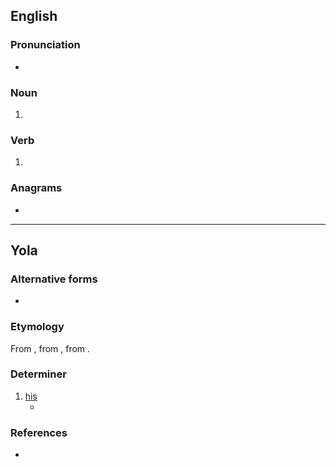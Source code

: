 {{also|Hays}}
==English==

===Pronunciation===
* {{rhymes|en|eɪz|s=1}}

===Noun===
{{head|en|noun form}}

# {{plural of|en|hay}}

===Verb===
{{head|en|verb form}}

# {{en-third-person singular of|hay}}

===Anagrams===
* {{anagrams|en|a=ahsy|SYHA|Shay|ashy|shay|yahs}}

----
==Yola==

===Alternative forms===
* {{alter|yol|hys|his}}

===Etymology===
From {{inh|yol|enm|his}}, from {{inh|yol|ang|his}}, from {{inh|yol|gmw-pro|*his}}.

===Determiner===
{{head|yol|determiner}}

# [[his]]
#* {{quote-book|yol|year=1927|chapter=PAUDEEN FOUGHLAAN'S WEDDEEN|line=12|title=THE ANCIENT DIALECT OF THE BARONIES OF FORTH AND BARGY, COUNTY WEXFORD|passage=Yet spite o '''hays''' praachin a mugges thaaye zunk.|translation=Yet spite of '''his''' preaching they emptied the jugs.}}

===References===
* {{R:Browne 1927|page=133}}